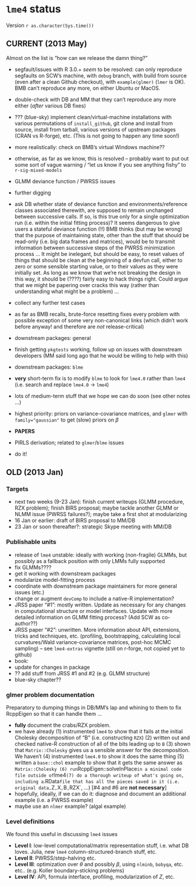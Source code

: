 `lme4` status
========================================================

Version `r as.character(Sys.time())`

## CURRENT (2013 May)

Almost on the list is "how can we release the damn thing?"

* segfault/issues with R 3.0.+ *seem* to be resolved: can only reproduce segfaults on SCW's machine, with `debug` branch, with build from source (even after a clean Github checkout), with `example(glmer)` (`lmer` is OK).  BMB can't reproduce any more, on either Ubuntu or MacOS.
 * double-check with DB and MM that they can't reproduce any more either (*after* various DB fixes)
 * ??? (blue-sky) implement clean/virtual-machine installations with various permutations of `install_github`, git clone and install from source, install from tarball, various versions of upstream packages (CRAN vs R-forge), etc. (This is not going to happen any time soon!)
 * more realistically: check on BMB's virtual Windows machine??
 * otherwise, as far as we know, this is resolved -- probably want to put out some sort of vague warning / "let us know if you see anything fishy" to `r-sig-mixed-models`
 
* GLMM deviance function / PWRSS issues
 * further digging
 * ask DB whether state of deviance function and environments/reference classes associated therewith, are supposed to remain unchanged between successive calls.  If so, is this true only for a single optimization run (i.e. within the initial fitting process)?  It seems dangerous to give users a stateful deviance function (!!) BMB thinks (but may be wrong) that the purpose of maintaining state, other than the stuff that should be read-only (i.e. big data frames and matrices), would be to transmit information between successive steps of the PWRSS minimization process ... It might be inelegant, but should be easy, to reset values of things that should be clean at the beginning of a devfun call, either to zero or some sensible starting value, or to their values as they were initially set.  As long as we know that we're not breaking the design in this way, it should be (????) fairly easy to hack things right.  Could argue that we might be papering over cracks this way (rather than understanding what might be a problem) ...
  * collect any further test cases
  * as far as BMB recalls, brute-force resetting fixes every problem with possible exception of some very non-canonical links (which didn't work before anyway! and therefore are *not* release-critical)
  
* downstream packages: general
 * finish getting `pkgtests` working, follow up on issues with downstream developers (MM said long ago that he would be willing to help with this)

* downstream packages: `blme`
 * **very** short-term fix is to modify `blme` to look for `lme4.0` rather than `lme4` (i.e. search and replace `lme4.0` -> `lme4`)
 * lots of medium-term stuff that we hope we can do soon (see other notes ...)
 * highest priority: priors on variance-covariance matrices, and `glmer` with `family="gaussian"` to get (slow) priors on $\beta$
 
* **PAPERS**
 * PIRLS derivation; related to `glmer`/`blme` issues
 * do it!
 
## OLD (2013 Jan)

### Targets

* next two weeks (9-23 Jan): finish current writeups (GLMM procedure, RZX problem); finish BIRS proposal; maybe tackle another GLMM or NLMM issue (PWRSS failures?); maybe take a first shot at modularizing
* 16 Jan or earlier: draft of BIRS proposal to MM/DB
* 23 Jan or soon thereafter?: strategic Skype meeting with MM/DB

### Publishable units
* release of `lme4` unstable: ideally with working (non-fragile) GLMMs, but possibly as a fallback position with only LMMs fully supported
 * fix GLMMs????
 * get it working with downstream packages
  * modularize model-fitting process
  * coordinate with downstream package maintainers for more general issues (etc.)
  * change or augment `devComp` to include a native-R implementation?
* JRSS paper "#1": mostly written.  Update as necessary for any changes in computational structure or model interfaces. Update with more detailed information on GLMM fitting process? (Add SCW as co-author??)
* JRSS paper "#2": unwritten. More information about API, extensions, tricks and techniques, etc. (profiling, bootstrapping, calculating local curvatures/Wald variance-covariance matrices, post-hoc MCMC sampling) -- see `lme4-extras` vignette (still on r-forge, not copied yet to github)
* book:
 * update for changes in package
 * ?? add stuff from JRSS #1 and #2 (e.g. GLMM structure)
 * blue-sky chapter??
 
### glmer problem documentation
 
 Preparatory to dumping things in DB/MM's lap and whining to them to fix RcppEigen so that it can handle them ...
 
 * **fully** document the crabs/RZX problem.
  * we have already (1) instrumented `lme4` to show that it fails at the initial Cholesky decomposition of "B" (i.e. constructing `RZX`) (2) written out and checked native-R construction of all of the bits leading up to `B` (3) shown that `Matrix::Cholesky` gives us a sensible answer for the decomposition.  We haven't (4) instrumented `lme4.0` to show it does the same thing (5) written a `base::chol` example to show that it gets the same answer as `Matrix::Cholesky (6) run `RcppEigen::solveInPlace` in a minimal code file outside of `lme4` (7) do a thorough writeup of what's going on, including a `.RData` file that has all the pieces saved in it (i.e. original data, `Z`, `X`, `B`, `RZX`, ...) [#4 and #6 are **not necessary**]
* hopefully, ideally, if we can do it: diagnose and document an additional example (i.e. a PWRSS example)
 * maybe use an `nlmer` example?  (algal example)
 
### Level definitions

We found this useful in discussing `lme4` issues

* **Level I**: low-level computational/matrix representation stuff, i.e. what DB loves.  Julia, new `lme4` column-structured-branch stuff, etc.
* **Level II**: PWRSS/step-halving etc.
* **Level III**: optimization over $\theta$ and possibly $\beta$, using `nlminb`, `bobyqa`, etc. etc.. (e.g. Koller boundary-sticking problems)
* **Level IV**: API, formula interface, profiling, modularization of $Z$, etc.